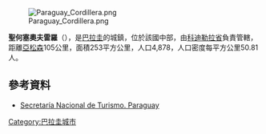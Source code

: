 [[Image:Paraguay_Cordillera.png|right]]

'''聖何塞奧夫雷羅'''（{{lang-es|San José Obrero}}），是[[巴拉圭|巴拉圭]]的城鎮，位於該國中部，由[[科迪勒拉省_(巴拉圭)|科迪勒拉省]]負責管轄，距離[[亞松森|亞松森]]105公里，面積253平方公里，人口4,878，人口密度每平方公里50.81人。

==參考資料==
* [http://www.senatur.gov.py/ Secretaría Nacional de Turismo. Paraguay] {{Wayback|url=http://www.senatur.gov.py/ |date=20150520071223 }}

{{Paraguay-geo-stub}}
[[Category:巴拉圭城市|Category:巴拉圭城市]]